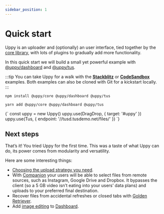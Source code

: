 ```yaml
---
sidebar_position: 1
---
```



# Quick start

Uppy is an uploader and (optionally) an user interface, tied together by the [core library][core],
with lots of plugins to gradually add more functionality.

In this quick start we will build a small yet powerful example with [@uppy/dashboard][] and [@uppy/tus][].

:::tip
You can take Uppy for a walk with the **[Stackblitz](#)** or **[CodeSandbox](#)** examples.
Both examples can also be cloned with Git for a kickstart locally.
:::

<Tabs>
  <TabItem value="npm" label="NPM" default>

```shell
npm install @uppy/core @uppy/dashboard @uppy/tus
```

  <QuickStartBoilerPlate />
  </TabItem>

  <TabItem value="yarn" label="Yarn">

```shell
yarn add @uppy/core @uppy/dashboard @uppy/tus
```

  <QuickStartBoilerPlate />
  </TabItem>

  <TabItem value="cdn" label="CDN">
    <UppyCdnExample>
      {`
        const uppy = new Uppy()
        uppy.use(DragDrop, { target: '#uppy' })
        uppy.use(Tus, { endpoint: '//tusd.tusdemo.net/files/' })
      `}
    </UppyCdnExample>
  </TabItem>
</Tabs>

## Next steps

That’s it! You tried Uppy for the first time.
This was a taste of what Uppy can do, its power comes from modularity and versatility.

Here are some interesting things:

- [Choosing the upload strategy you need](/docs/guides/choosing-upload-strategy).
- With [Companion](/docs/companion) your users will be able to select files from remote sources, such as Instagram,
  Google Drive and Dropbox. It bypasses the client (so a 5 GB video isn’t eating into your users’ data plans)
  and uploads to your preferred final destination.
- Recover files from accidental refreshes or closed tabs with [Golden Retriever](/docs/golden-retriever).
- Add [image editing](/docs/user-interfaces/elements/image-editor) to [Dashboard][@uppy/dashboard].

[core]: /docs/uppy-core
[@uppy/dashboard]: /docs/user-interfaces/dashboard
[@uppy/tus]: /docs/uploaders/tus

